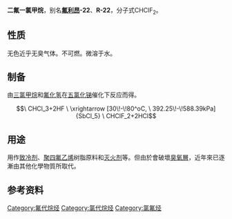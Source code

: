 {{chembox
| Name = 二氟一氯甲烷
| ImageFileL1 = Chlorodifluoromethane-2D-skeletal.png
| ImageSizeL1 = 
| ImageFileR1 = Chlorodifluoromethane-3D-vdW.png
| ImageSizeR1 = 120px
| IUPACName = Chlorodifluoromethane
| OtherNames = 二氟氯甲烷<br />一氯二氟甲烷<br />氯二氟甲烷<br />氟利昂22<br />氟里昂22<br />R22
|Section1={{Chembox Identifiers
| ChemSpiderID_Ref = {{chemspidercite|correct|chemspider}}
| ChemSpiderID = 6132
| InChIKey = VOPWNXZWBYDODV-UHFFFAOYAQ
| ChEMBL_Ref = {{ebicite|correct|EBI}}
| ChEMBL = 116155
| StdInChI_Ref = {{stdinchicite|correct|chemspider}}
| StdInChI = 1S/CHClF2/c2-1(3)4/h1H
| StdInChIKey_Ref = {{stdinchicite|correct|chemspider}}
| StdInChIKey = VOPWNXZWBYDODV-UHFFFAOYSA-N
| CASNo = 75-45-6
| CASNo_Ref = {{cascite|correct|CAS}}
| EINECS = 200-871-9
| PubChem = 6372
| SMILES = ClC(F)F
| InChI = 1/CHClF2/c2-1(3)4/h1H
| RTECS = PA6390000
| KEGG_Ref = {{keggcite|changed|kegg}}
| KEGG = C19361 
  }}
|Section2 = {{Chembox Properties
|   Formula = CHClF<sub>2</sub>
|   MolarMass = 86.47
|   Appearance = 有类似[[醚|醚]]气味的无色气体
|   Density = 3.94 kg/m<sup>3</sup>(0 °C)<ref name="BGIA GESTIS">{{GESTIS|Name=Chlordifluormethan|ZVG=31370|CAS=75-45-6|Datum=20.10.2007}}</ref><br />3.66 kg/m<sup>3</sup>(15 °C)
|   MeltingPt = -175.42°C (97.73 K)
|   BoilingPt = -40.7 C (232.45 K)
|   Solubility = 0.7799 vol/vol (25°C)，3.628 g/l
|   LogP = 1.08
|   VaporPressure = 908 kPa (20 °C)
|   HenryConstant = 0.033 mol·kg<sup>-1</sup>·bar<sup>-1</sup>
  }}
| Section3 = {{Chembox Structure
|   CrystalStruct = 
|   Coordination = 
|   MolShape = [[四面体|四面体]]
  }}
| Section4 = {{Chembox Hazards
|   MainHazards = 对环境有害 ('''N''')<br />中枢神经镇静剂<br />[[致癌物質|第三类致癌物质]]
|   NFPA-H = 1
|   NFPA-F = 
|   NFPA-R = 1
|   NFPA-O = 
|   RPhrases = {{R59}}
|   SPhrases = {{S23}}, {{S24}}, {{S25}}, {{S59}}
|   FlashPt = 
|   Autoignition = 632 °C
  }}
}}

'''二氟一氯甲烷'''，别名'''[[氟利昂|氟利昂]]-22'''、'''R-22'''，分子式CHClF<sub>2</sub>。

==性质==
无色近乎无臭气体。不可燃。微溶于水。

==制备==
由[[三氯甲烷|三氯甲烷]]和[[氟化氢|氟化氢]]在[[五氯化锑|五氯化锑]]催化下反应而得。
:<math>\ CHCl_3+2HF \ \xrightarrow [30\!-\!80^oC, \ 392.25\!-\!588.39kPa]{SbCl_5} \ CHClF_2+2HCl</math>

==用途==
用作[[冷媒|致冷剂]]、[[聚四氟乙烯|聚四氟乙烯]]树脂原料和[[灭火剂|灭火剂]]等。但由於會破壞[[臭氧層|臭氧層]]，近年來已逐漸由其他化學物質所取代。

==参考资料==
{{reflist}}

{{卤代甲烷}}

{{Authority control}}
[[Category:氟代烷烃|Category:氟代烷烃]]
[[Category:氯代烷烃|Category:氯代烷烃]]
[[Category:氯氟烃|Category:氯氟烃]]